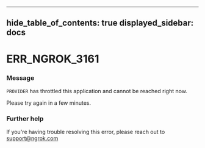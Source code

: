 

---
hide_table_of_contents: true
displayed_sidebar: docs
---


# ERR_NGROK_3161

### Message
`PROVIDER` has throttled this application and cannot be reached right now.

Please try again in a few minutes.

<ErrorDetails error="err_ngrok_3161" />



### Further help
If you're having trouble resolving this error, please reach out to [support@ngrok.com](mailto:support@ngrok.com?subject=Help%20with%20ERR_NGROK_3161)

